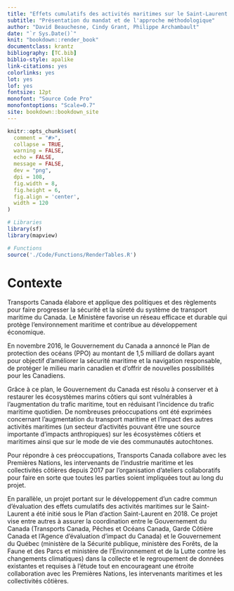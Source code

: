 ```yaml
---
title: "Effets cumulatifs des activités maritimes sur le Saint-Laurent et la rivière Saguenay – projet pilote"
subtitle: "Présentation du mandat et de l'approche méthodologique"
author: "David Beauchesne, Cindy Grant, Philippe Archambault"
date: "`r Sys.Date()`"
knit: "bookdown::render_book"
documentclass: krantz
bibliography: [TC.bib]
biblio-style: apalike
link-citations: yes
colorlinks: yes
lot: yes
lof: yes
fontsize: 12pt
monofont: "Source Code Pro"
monofontoptions: "Scale=0.7"
site: bookdown::bookdown_site
---
```


<!-- description: "TO WRITE"
url: 'https\://bookdown.org/yihui/bookdown/'
github-repo: rstudio/bookdown
cover-image: images/cover.jpg -->

<!--
suppressWarnings(bookdown::render_book("index.Rmd", "bookdown::gitbook"))
-->

<!--
<img src="https://img.shields.io/badge/Zone-Fluvial-brightgreen">
-->


```r
knitr::opts_chunk$set(
  comment = "#>",
  collapse = TRUE,
  warning = FALSE,
  echo = FALSE,
  message = FALSE,
  dev = "png",
  dpi = 108,
  fig.width = 8,
  fig.height = 6,
  fig.align = 'center',
  width = 120
)

# Libraries
library(sf)
library(mapview)

# Functions
source('./Code/Functions/RenderTables.R')
```

# Contexte

Transports Canada élabore et applique des politiques et des règlements pour faire progresser la sécurité et la sûreté du système de transport maritime du Canada. Le Ministère favorise un réseau efficace et durable qui protège l’environnement maritime et contribue au développement économique.

En novembre 2016, le Gouvernement du Canada a annoncé le Plan de protection des océans (PPO) au montant de 1,5 milliard de dollars ayant pour objectif d’améliorer la sécurité maritime et la navigation responsable, de protéger le milieu marin canadien et d’offrir de nouvelles possibilités pour les Canadiens.

Grâce à ce plan, le Gouvernement du Canada est résolu à conserver et à restaurer les écosystèmes marins côtiers qui sont vulnérables à l’augmentation du trafic maritime, tout en réduisant l’incidence du trafic maritime quotidien. De nombreuses préoccupations ont été exprimées concernant l’augmentation du transport maritime et l’impact des autres activités maritimes (un secteur d’activités pouvant être une source importante d’impacts anthropiques) sur les écosystèmes côtiers et maritimes ainsi que sur le mode de vie des communautés autochtones.

Pour répondre à ces préoccupations, Transports Canada collabore avec les Premières Nations, les intervenants de l’industrie maritime et les collectivités côtières depuis 2017 par l’organisation d’ateliers collaboratifs pour faire en sorte que toutes les parties soient impliquées tout au long du projet.

En parallèle, un projet portant sur le développement d’un cadre commun d’évaluation des effets cumulatifs des activités maritimes sur le Saint-Laurent a été initié sous le Plan d’action Saint-Laurent en 2018.  Ce projet vise entre autres à assurer la coordination entre le Gouvernement du Canada (Transports Canada, Pêches et Océans Canada, Garde Côtière Canada et l’Agence d’évaluation d’impact du Canada) et le Gouvernement du Québec (ministère de la Sécurité publique, ministère des Forêts, de la Faune et des Parcs et ministère de l'Environnement et de la Lutte contre les changements climatiques) dans la collecte et le regroupement de données existantes et requises à l’étude tout en encourageant une étroite collaboration avec les Premières Nations, les intervenants maritimes et les collectivités côtières.
